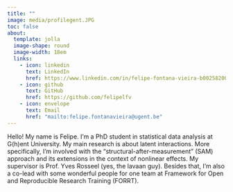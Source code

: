 ```yaml
---
title: ""
image: media/profilegent.JPG
toc: false
about: 
  template: jolla
  image-shape: round
  image-width: 18em
  links:
    - icon: linkedin
      text: LinkedIn
      href: https://www.linkedin.com/in/felipe-fontana-vieira-b00258200/
    - icon: github
      text: GitHub
      href: https://github.com/felipelfv
    - icon: envelope
      text: Email
      href: "mailto:felipe.fontanavieira@ugent.be"
---
```


Hello! My name is Felipe. I’m a PhD student in statistical data analysis at G(h)ent University. My main research is about latent interactions. More specifically, I’m involved with the "structural-after-measurement" (SAM) approach and its extensions in the context of nonlinear effects. My supervisor is Prof. Yves Rosseel (yes, the lavaan guy). Besides that, I’m also a co-lead with some wonderful people for one team at Framework for Open and Reproducible Research Training (FORRT).
